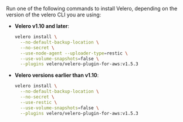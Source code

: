 Run one of the following commands to install Velero, depending on the version of the velero CLI you are using:

   * **Velero v1.10 and later**:

     ```bash
     velero install \
       --no-default-backup-location \
       --no-secret \
       --use-node-agent --uploader-type=restic \
       --use-volume-snapshots=false \
       --plugins velero/velero-plugin-for-aws:v1.5.3
     ```

   * **Velero versions earlier than v1.10**:

     ```bash
     velero install \
       --no-default-backup-location \
       --no-secret \
       --use-restic \
       --use-volume-snapshots=false \
       --plugins velero/velero-plugin-for-aws:v1.5.3
     ```